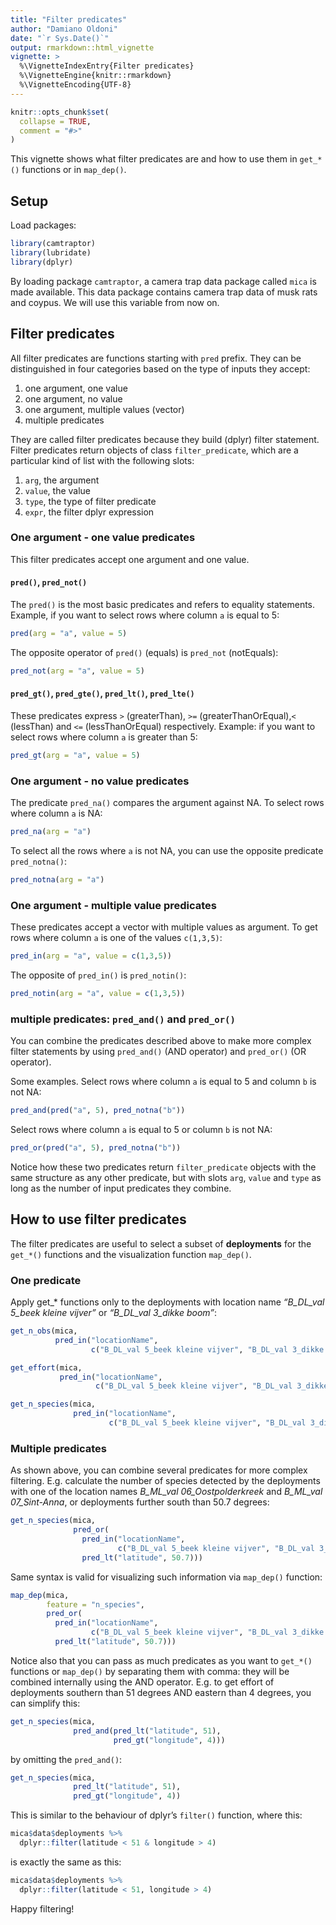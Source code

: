 ```yaml
---
title: "Filter predicates"
author: "Damiano Oldoni"
date: "`r Sys.Date()`"
output: rmarkdown::html_vignette
vignette: >
  %\VignetteIndexEntry{Filter predicates}
  %\VignetteEngine{knitr::rmarkdown}
  %\VignetteEncoding{UTF-8}
---
```


```r
knitr::opts_chunk$set(
  collapse = TRUE,
  comment = "#>"
)
```

This vignette shows what filter predicates are and how to use them in `get_*()` functions or in `map_dep()`.

## Setup

Load packages:

```r
library(camtraptor)
library(lubridate)
library(dplyr)
```

By loading package `camtraptor`, a camera trap data package called `mica` is made available. This data package contains camera trap data of musk rats and coypus. We will use this variable from now on.

## Filter predicates

All filter predicates are functions starting with `pred` prefix. They can be distinguished in four categories based on the type of inputs they accept:

1. one argument, one value
2. one argument, no value
3. one argument, multiple values (vector)
4. multiple predicates

They are called filter predicates because they build (dplyr) filter statement. Filter predicates return objects of class  `filter_predicate`, which are a particular kind of list with the following slots:

1. `arg`, the argument
2. `value`, the value
3. `type`, the type of filter predicate
4. `expr`, the filter dplyr expression

### One argument - one value predicates

This filter predicates accept one argument and one value.

#### `pred()`, `pred_not()`

The `pred()` is the most basic predicates and refers to equality statements. Example, if you want to select rows where column `a` is equal to 5:

```r
pred(arg = "a", value = 5)
```

The opposite operator of `pred()` (equals) is `pred_not` (notEquals):

```r
pred_not(arg = "a", value = 5)
```

#### `pred_gt()`, `pred_gte()`, `pred_lt()`, `pred_lte()`

These predicates express `>` (greaterThan), `>=` (greaterThanOrEqual),`<` (lessThan) and `<=` (lessThanOrEqual) respectively. Example: if you want to select rows where column `a` is greater than 5:

```r
pred_gt(arg = "a", value = 5)
```

### One argument - no value predicates

The predicate `pred_na()` compares the argument against NA. To select rows where column `a` is NA: 

```r
pred_na(arg = "a")
```

To select all the rows where `a` is not NA, you can use the opposite predicate `pred_notna()`:

```r
pred_notna(arg = "a")
```

### One argument - multiple value predicates

These predicates accept a vector with multiple values as argument. To get rows where column `a` is one of the values `c(1,3,5)`:

```r
pred_in(arg = "a", value = c(1,3,5))
```

The opposite of `pred_in()` is  `pred_notin()`:

```r
pred_notin(arg = "a", value = c(1,3,5))
```

### multiple predicates: `pred_and()` and  `pred_or()`

You can combine the predicates described above to make more complex filter statements by using `pred_and()` (AND operator) and  `pred_or()` (OR operator).

Some examples. Select rows where column  `a` is equal to 5 and column `b` is not NA:

```r
pred_and(pred("a", 5), pred_notna("b"))
```

Select rows where column `a` is equal to 5 or column `b` is not NA:

```r
pred_or(pred("a", 5), pred_notna("b"))
```

Notice how these two predicates return `filter_predicate` objects with the same structure as any other predicate, but with slots  `arg`, `value` and  `type` as long as the number of input predicates they combine.

## How to use filter predicates

The filter predicates are useful to select a subset of **deployments** for the `get_*()` functions and the visualization function `map_dep()`.

### One predicate

Apply get_* functions only  to the deployments with location name _"B_DL_val 5_beek kleine vijver"_ or _"B_DL_val 3_dikke boom"_:

```r
get_n_obs(mica,
          pred_in("locationName",
                  c("B_DL_val 5_beek kleine vijver", "B_DL_val 3_dikke boom")))
```

```r
get_effort(mica,
           pred_in("locationName",
                   c("B_DL_val 5_beek kleine vijver", "B_DL_val 3_dikke boom")))
```

```r
get_n_species(mica,
              pred_in("locationName",
                      c("B_DL_val 5_beek kleine vijver", "B_DL_val 3_dikke boom")))
```

### Multiple predicates

As shown above, you can combine several predicates for more complex filtering. E.g. calculate the number of species detected by the deployments with one of the location names _B_ML_val 06_Oostpolderkreek_ and _B_ML_val 07_Sint-Anna_, or deployments further south than 50.7 degrees:

```r
get_n_species(mica,
              pred_or(
                pred_in("locationName",
                        c("B_DL_val 5_beek kleine vijver", "B_DL_val 3_dikke boom")),
                pred_lt("latitude", 50.7)))
```

Same syntax is valid for visualizing such information via `map_dep()` function:

```r
map_dep(mica,
        feature = "n_species", 
        pred_or(
          pred_in("locationName",
                  c("B_DL_val 5_beek kleine vijver", "B_DL_val 3_dikke boom")),
          pred_lt("latitude", 50.7)))
```

Notice also that you can pass as much predicates as you want to `get_*()` functions or `map_dep()` by separating them with comma: they will be combined internally using the AND operator. E.g. to get effort of deployments southern than 51 degrees AND eastern than 4 degrees, you can simplify this:

```r
get_n_species(mica,
              pred_and(pred_lt("latitude", 51),
                       pred_gt("longitude", 4)))
```

by omitting the  `pred_and()`:

```r
get_n_species(mica,
              pred_lt("latitude", 51),
              pred_gt("longitude", 4))
```

This is similar to the behaviour of dplyr's  `filter()` function, where this:

```r
mica$data$deployments %>%
  dplyr::filter(latitude < 51 & longitude > 4)
```

is exactly the same as this:

```r
mica$data$deployments %>%
  dplyr::filter(latitude < 51, longitude > 4)
```

Happy filtering!
